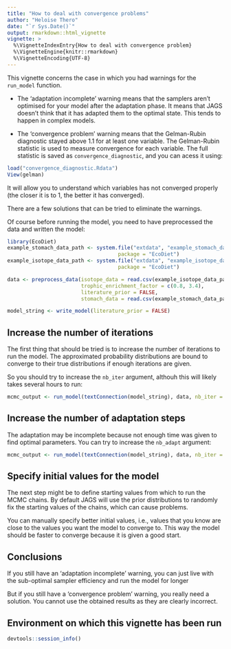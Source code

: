 ```yaml
---
title: "How to deal with convergence problems"
author: "Heloise Thero"
date: "`r Sys.Date()`"
output: rmarkdown::html_vignette
vignette: >
  %\VignetteIndexEntry{How to deal with convergence problem}
  %\VignetteEngine{knitr::rmarkdown}
  %\VignetteEncoding{UTF-8}
---
```


This vignette concerns the case in which you had warnings for the `run_model` function.

* The 'adaptation incomplete' warning means that the samplers aren't optimised for your model after the adaptation phase. It means that JAGS doesn't think that it has adapted them to the optimal state. This tends to happen in complex models.

* The 'convergence problem' warning means that the Gelman-Rubin diagnostic stayed above 1.1 for at least one variable. The Gelman-Rubin statistic is used to measure convergence for each variable. The full statistic is saved as `convergence_diagnostic`, and you can acess it using:
```r
load("convergence_diagnostic.Rdata")
View(gelman)
```
It will allow you to understand which variables has not converged properly (the closer it is to 1, the better it has converged).

There are a few solutions that can be tried to eliminate the warnings.

Of course before running the model, you need to have preprocessed the data and written the model:

```r
library(EcoDiet)
example_stomach_data_path <- system.file("extdata", "example_stomach_data.csv",
                                    package = "EcoDiet")
example_isotope_data_path <- system.file("extdata", "example_isotope_data.csv",
                                    package = "EcoDiet")

data <- preprocess_data(isotope_data = read.csv(example_isotope_data_path),
                        trophic_enrichment_factor = c(0.8, 3.4),
                        literature_prior = FALSE,
                        stomach_data = read.csv(example_stomach_data_path))

model_string <- write_model(literature_prior = FALSE)
```

## Increase the number of iterations

The first thing that should be tried is to increase the number of iterations to run the model. The approximated probability distributions are bound to converge to their true distributions if enough iterations are given. 

So you should try to increase the `nb_iter` argument, althouh this will likely takes several hours to run:
```r
mcmc_output <- run_model(textConnection(model_string), data, nb_iter = 1e+08)
```

## Increase the number of adaptation steps

The adaptation may be incomplete because not enough time was given to find optimal parameters. You can try to increase the `nb_adapt` argument:

```r
mcmc_output <- run_model(textConnection(model_string), data, nb_iter = 1e+06, nb_adapt = 1e+04)
```

## Specify initial values for the model

The next step might be to define starting values from which to run the MCMC chains. By default JAGS will use the prior distributions to randomly fix the starting values of the chains, which can cause problems.

You can manually specify better initial values, i.e., values that you know are close to the values you want the model to converge to. This way the model should be faster to converge because it is given a good start.

## Conclusions

If you still have an 'adaptation incomplete' warning, you can just live with the sub-optimal sampler efficiency and run the model for longer

But if you still have a 'convergence problem' warning, you really need a solution. You cannot use the obtained results as they are clearly incorrect.

## Environment on which this vignette has been run

```r
devtools::session_info()
```
